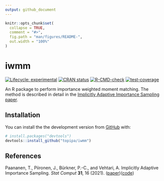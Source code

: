 ```yaml
---
output: github_document
---
```


<!-- README.md is generated from README.Rmd. Please edit that file -->

```r
knitr::opts_chunk$set(
  collapse = TRUE,
  comment = "#>",
  fig.path = "man/figures/README-",
  out.width = "100%"
)
```

# iwmm

<!-- badges: start -->
[![Lifecycle: experimental](https://img.shields.io/badge/lifecycle-experimental-orange.svg)](https://www.tidyverse.org/lifecycle/#experimental)
[![CRAN status](https://www.r-pkg.org/badges/version/iwmm)](https://CRAN.R-project.org/package=iwmm)
[![R-CMD-check](https://github.com/topipa/iwmm/actions/workflows/R-CMD-check.yaml/badge.svg)](https://github.com/topipa/iwmm/actions/workflows/R-CMD-check.yaml)
[![test-coverage](https://github.com/topipa/iwmm/actions/workflows/test-coverage.yaml/badge.svg)](https://github.com/topipa/iwmm/actions/workflows/test-coverage.yaml)
<!-- badges: end -->

An R package to perform importance weighted moment matching.
The method is described in detail in the [Implicitly Adaptive Importance Sampling paper](https://doi.org/10.1007/s11222-020-09982-2).

## Installation

<!-- You can install the released version of iwmm from [CRAN](https://CRAN.R-project.org) with: -->

<!-- ``` r -->
<!-- install.packages("iwmm") -->
<!-- ``` -->

<!-- And the development version from [GitHub](https://github.com/) with: -->

<!-- ``` r -->
<!-- # install.packages("devtools") -->
<!-- devtools::install_github("topipa/iwmm") -->
<!-- ``` -->

You can install the the development version from [GitHub](https://github.com/) with:

``` r
# install.packages("devtools")
devtools::install_github("topipa/iwmm")
```

<!-- ## Example -->

<!-- This is a basic example which shows you how to solve a common problem: -->

<!-- ```{r example} -->
<!-- library(iwmm) -->
<!-- ## basic example code -->
<!-- ``` -->

<!-- What is special about using `README.Rmd` instead of just `README.md`? You can include R chunks like so: -->

<!-- ```{r cars} -->
<!-- summary(cars) -->
<!-- ``` -->

<!-- You'll still need to render `README.Rmd` regularly, to keep `README.md` up-to-date. -->

<!-- You can also embed plots, for example: -->

<!-- ```{r pressure, echo = FALSE} -->
<!-- plot(pressure) -->
<!-- ``` -->

<!-- In that case, don't forget to commit and push the resulting figure files, so they display on GitHub! -->

## References

Paananen, T., Piironen, J., Bürkner, P.-C., and Vehtari, A.
Implicitly Adaptive Importance Sampling. _Stat Comput_ **31**, 16 (2021).
([paper](https://doi.org/10.1007/s11222-020-09982-2))([code](https://github.com/topipa/iter-mm-paper))



